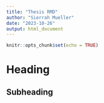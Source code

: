 ```yaml
---
title: "Thesis RMD"
author: "Sierrah Mueller"
date: "2023-10-26"
output: html_document
---
```


```r
knitr::opts_chunk$set(echo = TRUE)
```

# Heading

## Subheading